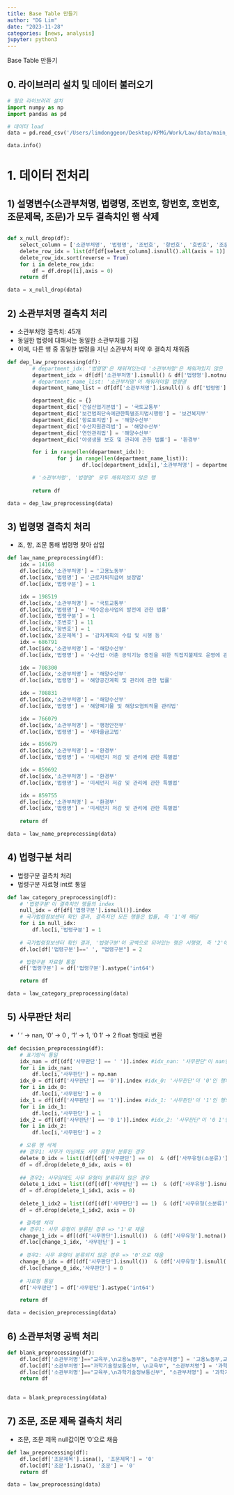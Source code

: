 ```yaml
---
title: Base Table 만들기
author: "DG Lim"
date: "2023-11-28"
categories: [news, analysis]
jupyter: python3
---
```


Base Table 만들기

## 0. 라이브러리 설치 및 데이터 불러오기

```python
# 필요 라이브러리 설치
import numpy as np
import pandas as pd
```

```python
# 데이터 load
data = pd.read_csv('/Users/limdonggeon/Desktop/KPMG/Work/Law/data/main_data.csv')
```

```python
data.info()
```

# 1. 데이터 전처리

## 1) 설명변수(소관부처명, 법령명, 조번호, 항번호, 호번호, 조문제목, 조문)가 모두 결측치인 행 삭제

##

```python
def x_null_drop(df): 
    select_column = ['소관부처명', '법령명', '조번호', '항번호', '호번호', '조문제목', '조문']
    delete_row_idx = list(df[df[select_column].isnull().all(axis = 1)].index)
    delete_row_idx.sort(reverse = True)
    for i in delete_row_idx:
        df = df.drop([i],axis = 0)
    return df
```

```python
data = x_null_drop(data)
```

##

## 2) 소관부처명 결측치 처리

- 소관부처명 결측치: 45개
- 동일한 법령에 대해서는 동일한 소관부처를 가짐
- 이에, 다른 행 중 동일한 법령을 지닌 소관부처 파악 후 결측치 채워줌

```python
def dep_law_preprocessing(df):
        # department_idx: '법령명'은 채워져있는데 '소관부처명'은 채워져있지 않은 행의 index
        department_idx = df[df['소관부처명'].isnull() & df['법령명'].notnull()].index
        # department_name_list: '소관부처명'이 채워져야할 법령명
        department_name_list = df[df['소관부처명'].isnull() & df['법령명'].notnull()]['법령명'].unique()

        department_dic = {}
        department_dic['건설산업기본법'] = '국토교통부'
        department_dic['보건범죄단속에관한특별조치법시행령'] = '보건복지부'
        department_dic['항로표지법'] = '해양수산부'
        department_dic['수산자원관리법'] = '해양수산부'
        department_dic['연안관리법'] = '해양수산부'
        department_dic['야생생물 보호 및 관리에 관한 법률'] = '환경부'

        for i in range(len(department_idx)):
                for j in range(len(department_name_list)):
                        df.loc[department_idx[i],'소관부처명'] = department_dic[department_name_list[j]]

        # '소관부처명', '법령명' 모두 채워져있지 않은 행
        
        return df
```

```python
data = dep_law_preprocessing(data)
```

## 3) 법령명 결측치 처리

- 조, 항, 조문 통해 법령명 찾아 삽입

```python
def law_name_preprocessing(df):
    idx = 14168
    df.loc[idx,'소관부처명'] = '고용노동부'
    df.loc[idx,'법령명'] = '근로자퇴직급여 보장법'
    df.loc[idx,'법령구분'] = 1

    idx = 198519
    df.loc[idx,'소관부처명'] = '국토교통부'
    df.loc[idx,'법령명'] = '택수운송사업의 발전에 관한 법률'
    df.loc[idx,'법령구분'] = 1
    df.loc[idx,'조번호'] = 11
    df.loc[idx,'항번호'] = 1
    df.loc[idx,'조문제목'] = '감차계획의 수립 및 시행 등'
    idx = 686791
    df.loc[idx,'소관부처명'] = '해양수산부'
    df.loc[idx,'법령명'] = '수산업ㆍ어촌 공익기능 증진을 위한 직접지불제도 운영에 관한 법률'

    idx = 708300
    df.loc[idx,'소관부처명'] = '해양수산부'
    df.loc[idx,'법령명'] = '해양공간계획 및 관리에 관한 법률'

    idx = 708831
    df.loc[idx,'소관부처명'] = '해양수산부'
    df.loc[idx,'법령명'] = '해양폐기물 및 해양오염퇴적물 관리법'

    idx = 766079
    df.loc[idx,'소관부처명'] = '행정안전부'
    df.loc[idx,'법령명'] = '새마을금고법'

    idx = 859679
    df.loc[idx,'소관부처명'] = '환경부'
    df.loc[idx,'법령명'] = '미세먼지 저감 및 관리에 관한 특별법'

    idx = 859692
    df.loc[idx,'소관부처명'] = '환경부'
    df.loc[idx,'법령명'] = '미세먼지 저감 및 관리에 관한 특별법'

    idx = 859755
    df.loc[idx,'소관부처명'] = '환경부'
    df.loc[idx,'법령명'] = '미세먼지 저감 및 관리에 관한 특별법'
    
    return df
```

```python
data = law_name_preprocessing(data)
```

## 4) 법령구분 처리

- 법령구분 결측치 처리
- 법령구분 자료형 int로 통일

```python
def law_category_preprocessing(df):
    # '법령구분'이 결측치인 행들의 index
    null_idx = df[df['법령구분'].isnull()].index
    # 국가법령정보센터 확인 결과, 결측치인 모든 행들은 법률, 즉 '1'에 해당
    for i in null_idx:
        df.loc[i,'법령구분'] = 1
    
    # 국가법령정보센터 확인 결과, '법령구분'이 공백으로 되어있는 행은 시행령, 즉 '2'에 해당
    df.loc[df['법령구분']==' ', "법령구분"] = 2

    # 법령구분 자료형 통일
    df['법령구분'] = df['법령구분'].astype('int64')

    return df
```

```python
data = law_category_preprocessing(data)
```

## 5) 사무판단 처리

- ' ' -> nan, '0' -> 0 , '1' -> 1, '0 1' -> 2 float 형태로 변환

```python
def decision_preprocessing(df):
    # 표기방식 통일
    idx_nan = df[(df['사무판단'] == ' ')].index #idx_nan: '사무판단'이 nan인 행의 index
    for i in idx_nan:
        df.loc[i,'사무판단'] = np.nan
    idx_0 = df[(df['사무판단'] == '0')].index #idx_0: '사무판단'이 '0'인 행의 index
    for i in idx_0:
        df.loc[i,'사무판단'] = 0
    idx_1 = df[(df['사무판단'] == '1')].index #idx_1: '사무판단'이 '1'인 행의 index
    for i in idx_1:
        df.loc[i,'사무판단'] = 1
    idx_2 = df[(df['사무판단'] == '0 1')].index #idx_2: '사무판단'이 '0 1'인 행의 index
    for i in idx_2:
        df.loc[i,'사무판단'] = 2

    # 오류 행 삭제
    ## 경우1: 사무가 아님에도 사무 유형이 분류된 경우
    delete_0_idx = list((df[(df['사무판단'] == 0)  & (df['사무유형(소분류)'].notna())]).index)
    df = df.drop(delete_0_idx, axis = 0)
    
    ## 경우2: 사무임에도 사무 유형이 분류되지 않은 경우
    delete_1_idx1 = list((df[(df['사무판단'] == 1)  & (df['사무유형'].isnull())]).index)
    df = df.drop(delete_1_idx1, axis = 0)
    
    delete_1_idx2 = list((df[(df['사무판단'] == 1)  & (df['사무유형(소분류)'].isnull())]).index)
    df = df.drop(delete_1_idx2, axis = 0)

    # 결측행 처리
    ## 경우1: 사무 유형이 분류된 경우 => '1'로 채움
    change_1_idx = df[(df['사무판단'].isnull())  & (df['사무유형'].notna()) & (df['사무유형(소분류)'].notna())].index
    df.loc[change_1_idx, '사무판단'] = 1
    
    # 경우2: 사무 유형이 분류되지 않은 경우 => '0'으로 채움
    change_0_idx = df[(df['사무판단'].isnull())  & (df['사무유형'].isnull()) & (df['사무유형(소분류)'].isnull())].index
    df.loc[change_0_idx,'사무판단'] = 0
    
    # 자료형 통일
    df['사무판단'] = df['사무판단'].astype('int64')

    return df
```

```python
data = decision_preprocessing(data)
```

## 6) 소관부처명 공백 처리

```python
def blank_preprocessing(df):
    df.loc[df['소관부처명']=="교육부,\n고용노동부", "소관부처명"] = '고용노동부,교육부'
    df.loc[df['소관부처명']=="과학기술정보통신부, \n교육부", "소관부처명"] = '과학기술정보통신부,교육부'
    df.loc[df['소관부처명']=="교육부,\n과학기술정보통신부", "소관부처명"] = '과학기술정보통신부,교육부'
    return df
    
```

```python
data = blank_preprocessing(data)
```

## 7) 조문, 조문 제목 결측치 처리

- 조문, 조문 제목 null값이면 '0'으로 채움

```python
def law_preprocessing(df):
    df.loc[df['조문제목'].isna(), '조문제목'] = '0'
    df.loc[df['조문'].isna(), '조문'] = '0'
    return df
```

```python
data = law_preprocessing(data)
```

